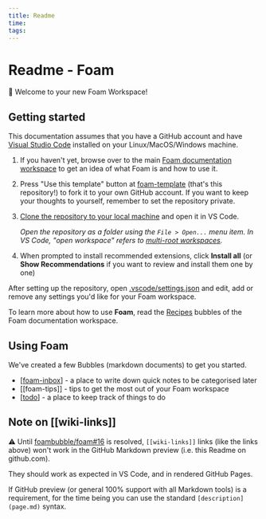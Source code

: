 ```yaml
---
title: Readme
time: 
tags: 
---
```


# Readme - Foam

👋 Welcome to your new Foam Workspace!

## Getting started

This documentation assumes that you have a GitHub account and have [Visual Studio Code](https://code.visualstudio.com/) installed on your Linux/MacOS/Windows machine.

1. If you haven't yet, browse over to the main [Foam documentation workspace](https://foambubble.github.io/foam) to get an idea of what Foam is and how to use it.
2. Press "Use this template" button at [foam-template](https://github.com/foambubble/foam-template/generate) (that's this repository!) to fork it to your own GitHub account. If you want to keep your thoughts to yourself, remember to set the repository private.
3. [Clone the repository to your local machine](https://help.github.com/en/github/creating-cloning-and-archiving-repositories/cloning-a-repository) and open it in VS Code.

    *Open the repository as a folder using the `File > Open...` menu item. In VS Code, "open workspace" refers to [multi-root workspaces](https://code.visualstudio.com/docs/editor/multi-root-workspaces).*

4. When prompted to install recommended extensions, click **Install all** (or **Show Recommendations** if you want to review and install them one by one)

After setting up the repository, open [.vscode/settings.json](.vscode/settings.json) and edit, add or remove any settings you'd like for your Foam workspace.

To learn more about how to use **Foam**, read the [Recipes](https://foambubble.github.io/foam/recipes) bubbles of the Foam documentation workspace.


## Using Foam

We've created a few Bubbles (markdown documents) to get you started.

- [[foam-inbox]] - a place to write down quick notes to be categorised later
- [[foam-tips]] - tips to get the most out of your Foam workspace
- [[todo]] - a place to keep track of things to do

## Note on [[wiki-links]]

⚠️ Until [foambubble/foam#16](https://github.com/foambubble/foam/issues/16) is resolved, `[[wiki-links]]` links (like the links above) won't work in the GitHub Markdown preview (i.e. this Readme on github.com).

They should work as expected in VS Code, and in rendered GitHub Pages.

If GitHub preview (or general 100% support with all Markdown tools) is a requirement, for the time being you can use the standard `[description](page.md)` syntax.



[//begin]: # "Autogenerated link references for markdown compatibility"
[foam-inbox]: foam-inbox "Inbox"
[todo]: ../todo "Todo"
[//end]: # "Autogenerated link references"